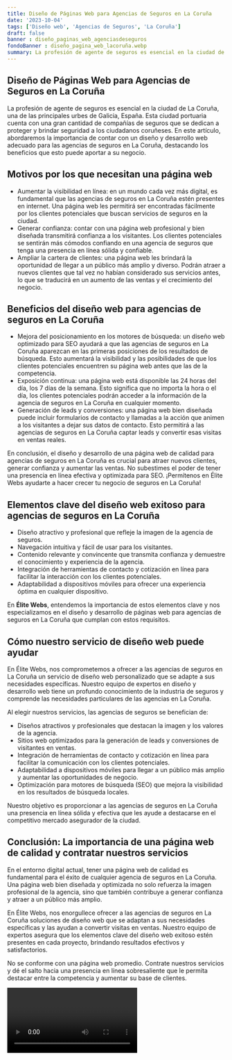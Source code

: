 ```yaml
---
title: Diseño de Páginas Web para Agencias de Seguros en La Coruña
date: '2023-10-04'
tags: ['Diseño web', 'Agencias de Seguros', 'La Coruña']
draft: false
banner : diseño_paginas_web_agenciasdeseguros
fondoBanner : diseño_pagina_web_lacoruña.webp
summary: La profesión de agente de seguros es esencial en la ciudad de La Coruña, una de las principales urbes de Galicia, España. Esta ciudad portuaria cuenta con una gran cantidad de compañías de seguros que se dedican a proteger y brindar seguridad a los ciudadanos coruñeses. En este artículo, abordaremos la importancia de contar con un diseño y desarrollo web adecuado para las agencias de seguros en La Coruña, destacando los beneficios que esto puede aportar a su negocio.
---
```


## Diseño de Páginas Web para Agencias de Seguros en La Coruña

La profesión de agente de seguros es esencial en la ciudad de La Coruña, una de las principales urbes de Galicia, España. Esta ciudad portuaria cuenta con una gran cantidad de compañías de seguros que se dedican a proteger y brindar seguridad a los ciudadanos coruñeses. En este artículo, abordaremos la importancia de contar con un diseño y desarrollo web adecuado para las agencias de seguros en La Coruña, destacando los beneficios que esto puede aportar a su negocio.

## Motivos por los que necesitan una página web

- Aumentar la visibilidad en línea: en un mundo cada vez más digital, es fundamental que las agencias de seguros en La Coruña estén presentes en internet. Una página web les permitirá ser encontradas fácilmente por los clientes potenciales que buscan servicios de seguros en la ciudad.
- Generar confianza: contar con una página web profesional y bien diseñada transmitirá confianza a los visitantes. Los clientes potenciales se sentirán más cómodos confiando en una agencia de seguros que tenga una presencia en línea sólida y confiable.
- Ampliar la cartera de clientes: una página web les brindará la oportunidad de llegar a un público más amplio y diverso. Podrán atraer a nuevos clientes que tal vez no habían considerado sus servicios antes, lo que se traducirá en un aumento de las ventas y el crecimiento del negocio.

## Beneficios del diseño web para agencias de seguros en La Coruña

- Mejora del posicionamiento en los motores de búsqueda: un diseño web optimizado para SEO ayudará a que las agencias de seguros en La Coruña aparezcan en las primeras posiciones de los resultados de búsqueda. Esto aumentará la visibilidad y las posibilidades de que los clientes potenciales encuentren su página web antes que las de la competencia.
- Exposición continua: una página web está disponible las 24 horas del día, los 7 días de la semana. Esto significa que no importa la hora o el día, los clientes potenciales podrán acceder a la información de la agencia de seguros en La Coruña en cualquier momento. 
- Generación de leads y conversiones: una página web bien diseñada puede incluir formularios de contacto y llamadas a la acción que animen a los visitantes a dejar sus datos de contacto. Esto permitirá a las agencias de seguros en La Coruña captar leads y convertir esas visitas en ventas reales.

En conclusión, el diseño y desarrollo de una página web de calidad para agencias de seguros en La Coruña es crucial para atraer nuevos clientes, generar confianza y aumentar las ventas. No subestimes el poder de tener una presencia en línea efectiva y optimizada para SEO. ¡Permítenos en Élite Webs ayudarte a hacer crecer tu negocio de seguros en La Coruña!

<GifSeo />

<Cta />

## Elementos clave del diseño web exitoso para agencias de seguros en La Coruña

- Diseño atractivo y profesional que refleje la imagen de la agencia de seguros.
- Navegación intuitiva y fácil de usar para los visitantes.
- Contenido relevante y convincente que transmita confianza y demuestre el conocimiento y experiencia de la agencia.
- Integración de herramientas de contacto y cotización en línea para facilitar la interacción con los clientes potenciales.
- Adaptabilidad a dispositivos móviles para ofrecer una experiencia óptima en cualquier dispositivo.

En **Élite Webs**, entendemos la importancia de estos elementos clave y nos especializamos en el diseño y desarrollo de páginas web para agencias de seguros en La Coruña que cumplan con estos requisitos.

## Cómo nuestro servicio de diseño web puede ayudar

En Élite Webs, nos comprometemos a ofrecer a las agencias de seguros en La Coruña un servicio de diseño web personalizado que se adapte a sus necesidades específicas. Nuestro equipo de expertos en diseño y desarrollo web tiene un profundo conocimiento de la industria de seguros y comprende las necesidades particulares de las agencias en La Coruña.

Al elegir nuestros servicios, las agencias de seguros se benefician de:
- Diseños atractivos y profesionales que destacan la imagen y los valores de la agencia.
- Sitios web optimizados para la generación de leads y conversiones de visitantes en ventas.
- Integración de herramientas de contacto y cotización en línea para facilitar la comunicación con los clientes potenciales.
- Adaptabilidad a dispositivos móviles para llegar a un público más amplio y aumentar las oportunidades de negocio.
- Optimización para motores de búsqueda (SEO) que mejora la visibilidad en los resultados de búsqueda locales.

Nuestro objetivo es proporcionar a las agencias de seguros en La Coruña una presencia en línea sólida y efectiva que les ayude a destacarse en el competitivo mercado asegurador de la ciudad.

## Conclusión: La importancia de una página web de calidad y contratar nuestros servicios

En el entorno digital actual, tener una página web de calidad es fundamental para el éxito de cualquier agencia de seguros en La Coruña. Una página web bien diseñada y optimizada no solo refuerza la imagen profesional de la agencia, sino que también contribuye a generar confianza y atraer a un público más amplio.

En Élite Webs, nos enorgullece ofrecer a las agencias de seguros en La Coruña soluciones de diseño web que se adaptan a sus necesidades específicas y las ayudan a convertir visitas en ventas. Nuestro equipo de expertos asegura que los elementos clave del diseño web exitoso estén presentes en cada proyecto, brindando resultados efectivos y satisfactorios.

No se conforme con una página web promedio. Contrate nuestros servicios y dé el salto hacia una presencia en línea sobresaliente que le permita destacar entre la competencia y aumentar su base de clientes.

<Video />

<CtaBot job='Agencias de Seguros' city='La Coruña'/>

<Gmaps query='La Coruña+españa+maps' />